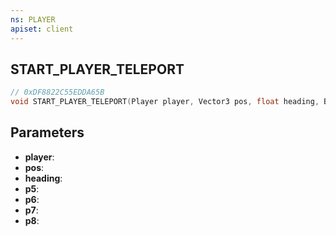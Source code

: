 ```yaml
---
ns: PLAYER
apiset: client
---
```

## START_PLAYER_TELEPORT

```c
// 0xDF8822C55EDDA65B
void START_PLAYER_TELEPORT(Player player, Vector3 pos, float heading, BOOL p5, BOOL p6, BOOL p7, BOOL p8);
```


## Parameters
* **player**:
* **pos**:
* **heading**:
* **p5**:
* **p6**:
* **p7**:
* **p8**: